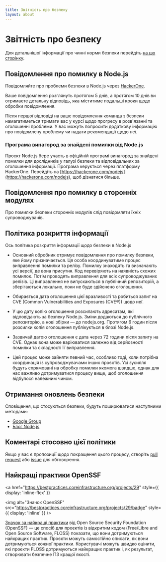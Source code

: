 ```yaml
---
title: Звітність про безпеку
layout: about
---
```


# Звітність про безпеку

Для детальнішої інформації про чинні норми безпеки перейдіть [на цю сторінку](https://github.com/nodejs/node/security/policy).

## Повідомлення про помилку в Node.js

Повідомляйте про проблеми безпеки в Node.js через [HackerOne](https://hackerone.com/nodejs).

Ваше повідомлення розглянуть протягом 5 днів, а протягом 10 днів ви отримаєте детальну відповідь, яка міститиме подальші кроки щодо обробки повідомлення.

Після першої відповіді на ваше повідомлення команда з безпеки намагатиметься тримати вас у курсі щодо прогресу в розв'язанні та оголошенні проблеми. У вас можуть попросити додаткову інформацію про повідомлену проблему чи надати рекомендації щодо неї.

### Програма винагород за знайдені помилки від Node.js

Проєкт Node.js бере участь в офіційній програмі винагород за знайдені помилки для дослідників у галузі безпеки та відповідальних за оголошення інформації. Програма керується через платформу HackerOne. Перейдіть на [https://hackerone.com/nodejs](https://hackerone.com/nodejs), щоб дізнатися більше.

## Повідомлення про помилку в сторонніх модулях

Про помилки безпеки сторонніх модулів слід повідомляти їхніх супроводжувачів.

## Політика розкриття інформації

Ось політика розкриття інформації щодо безпеки в Node.js

- Основний обробник отримує повідомлення про помилку безпеки, яке йому призначається. Ця особа координуватиме процес виправлення помилки та релізу. Помилку знаходять та визначають усі версії, де вона присутня. Код перевіряють на наявність схожих помилок. Потім проводять виправлення для всіх супроводжуваних релізів. Ці виправлення не випускаються в публічний репозиторій, а зберігаються локально, поки не буде здійснено оголошення.

- Обирається дата оголошення цієї вразливості та робиться запит на CVE (Common Vulnerabilities and Exposures (CVE®)) щодо неї.

- У цю дату копію оголошення розсилають адресатам, які відповідають за безпеку Node.js. Зміни додаються до публічного репозиторію, а нові збірки — до nodejs.org. Протягом 6 годин після розсилки копія оголошення публікується в блозі Node.js.

- Зазвичай датою оголошення є дата через 72 години після запиту на CVE. Однак вона може варіюватися залежно від серйозності помилки та складності її виправлення.

- Цей процес може зайняти певний час, особливо тоді, коли потрібна координація із супроводжувачами інших проєктів. Усі зусилля будуть спрямовані на обробку помилки якомога швидше, однак для нас важливо дотримуватися процесу вище, щоб оголошення відбулося належним чином.

## Отримання оновлень безпеки

Сповіщення, що стосуються безпеки, будуть поширюватися наступними методами:

- [Google Group](https://groups.google.com/group/nodejs-sec)
- [Блог Node.js](/blog)

## Коментарі стосовно цієї політики

Якщо у вас є пропозиції щодо покращення цього процесу, створіть [pull request](https://github.com/nodejs/nodejs.org) або
[issue](https://github.com/nodejs/security-wg/issues/new) для обговорення.

## Найкращі практики OpenSSF

<a
  href="https://bestpractices.coreinfrastructure.org/projects/29"
  style={{ display: 'inline-flex' }}
>
  <img
    alt="Значок OpenSSF"
    src="https://bestpractices.coreinfrastructure.org/projects/29/badge"
    style={{ display: 'inline' }}
  />
</a>

[Значок за найкращі практики](https://github.com/coreinfrastructure/best-practices-badge) від Open Source Security Foundation (OpenSSF) — це спосіб для проєктів із відкритим кодом (Free/Libre and Open Source Software, FLOSS) показати, що вони дотримуються найкращих практик. Проєкти можуть самостійно описати, як вони дотримуються кожної практики. Користувачі можуть швидко оцінити, які проєкти FLOSS дотримуються найкращих практик і, як результат, створювати безпечне ПЗ кращої якості.
